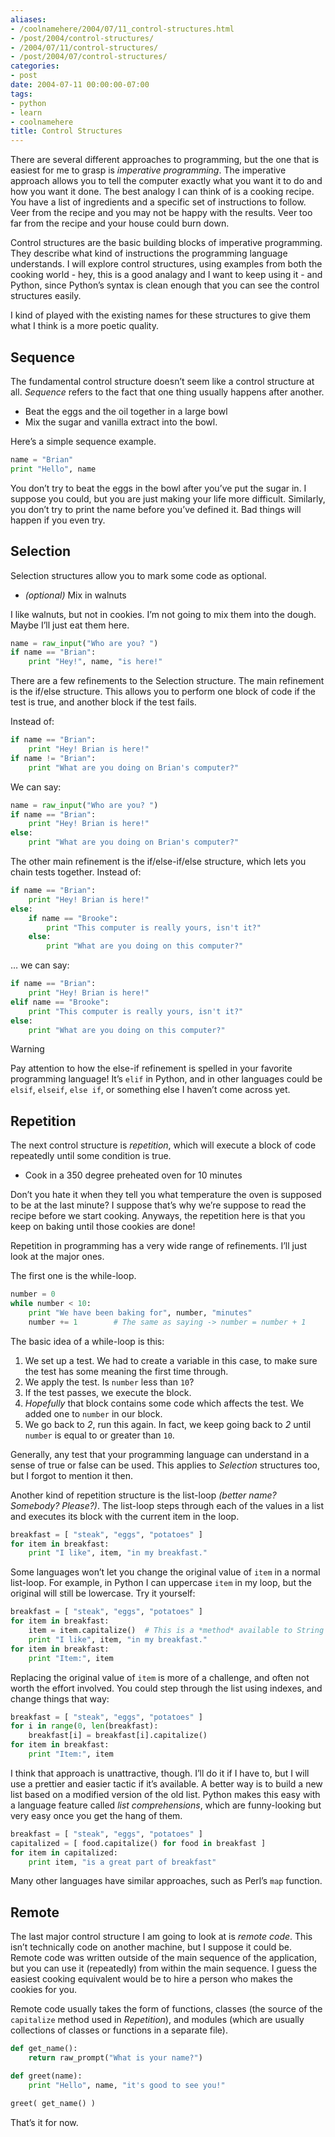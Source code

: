 ```yaml
---
aliases:
- /coolnamehere/2004/07/11_control-structures.html
- /post/2004/control-structures/
- /2004/07/11/control-structures/
- /post/2004/07/control-structures/
categories:
- post
date: 2004-07-11 00:00:00-07:00
tags:
- python
- learn
- coolnamehere
title: Control Structures
---
```


There are several different approaches to programming, but the one that
is easiest for me to grasp is *imperative programming*. The imperative
approach allows you to tell the computer exactly what you want it to do
and how you want it done. The best analogy I can think of is a cooking
recipe. You have a list of ingredients and a specific set of
instructions to follow. Veer from the recipe and you may not be happy
with the results. Veer too far from the recipe and your house could burn
down.

Control structures are the basic building blocks of imperative
programming. They describe what kind of instructions the programming
language understands. I will explore control structures, using examples
from both the cooking world - hey, this is a good analagy and I want to
keep using it - and Python, since Python’s syntax is clean enough that
you can see the control structures easily.

I kind of played with the existing names for these structures to give
them what I think is a more poetic quality.

Sequence
--------

The fundamental control structure doesn’t seem like a control structure
at all. *Sequence* refers to the fact that one thing usually happens
after another.

- Beat the eggs and the oil together in a large bowl
- Mix the sugar and vanilla extract into the bowl.

Here’s a simple sequence example.

``` python
name = "Brian"
print "Hello", name
```

You don’t try to beat the eggs in the bowl after you’ve put the sugar
in. I suppose you could, but you are just making your life more
difficult. Similarly, you don’t try to print the name before you’ve
defined it. Bad things will happen if you even try.

Selection
---------

Selection structures allow you to mark some code as optional.

- *(optional)* Mix in walnuts

I like walnuts, but not in cookies. I’m not going to mix them into the
dough. Maybe I’ll just eat them here.

``` python
name = raw_input("Who are you? ")
if name == "Brian":
    print "Hey!", name, "is here!"
```

There are a few refinements to the Selection structure. The main
refinement is the if/else structure. This allows you to perform one
block of code if the test is true, and another block if the test fails.

Instead of:

``` python
if name == "Brian":
    print "Hey! Brian is here!"
if name != "Brian":
    print "What are you doing on Brian's computer?"
```

We can say:

``` python
name = raw_input("Who are you? ")
if name == "Brian":
    print "Hey! Brian is here!"
else:
    print "What are you doing on Brian's computer?"
```

The other main refinement is the if/else-if/else structure, which lets
you chain tests together. Instead of:

``` python
if name == "Brian":
    print "Hey! Brian is here!"
else:
    if name == "Brooke":
        print "This computer is really yours, isn't it?"
    else:
        print "What are you doing on this computer?"
```

… we can say:

``` python
if name == "Brian":
    print "Hey! Brian is here!"
elif name == "Brooke":
    print "This computer is really yours, isn't it?"
else:
    print "What are you doing on this computer?"
```

<aside class="admonition warning">
<p class="admonition-title">Warning</p>

Pay attention to how the else-if refinement is spelled in your favorite
programming language! It’s `elif` in Python, and in other languages
could be `elsif`, `elseif`, `else if`, or something else I haven’t come
across yet.

</aside>

Repetition
----------

The next control structure is *repetition*, which will execute a block
of code repeatedly until some condition is true.

- Cook in a 350 degree preheated oven for 10 minutes

Don’t you hate it when they tell you what temperature the oven is
supposed to be at the last minute? I suppose that’s why we’re suppose to
read the recipe before we start cooking. Anyways, the repetition here is
that you keep on baking until those cookies are done!

Repetition in programming has a very wide range of refinements. I’ll
just look at the major ones.

The first one is the while-loop.

``` python
number = 0
while number < 10:
    print "We have been baking for", number, "minutes"
    number += 1        # The same as saying -> number = number + 1
```

The basic idea of a while-loop is this:

1. We set up a test. We had to create a variable in this case, to make
   sure the test has some meaning the first time through.
2. We apply the test. Is `number` less than `10`?
3. If the test passes, we execute the block.
4. *Hopefully* that block contains some code which affects the test. We
   added one to `number` in our block.
5. We go back to *2*, run this again. In fact, we keep going back to
   *2* until `number` is equal to or greater than `10`.

Generally, any test that your programming language can understand in a
sense of true or false can be used. This applies to *Selection*
structures too, but I forgot to mention it then.

Another kind of repetition structure is the list-loop *(better name?
Somebody? Please?)*. The list-loop steps through each of the values in a
list and executes its block with the current item in the loop.

``` python
breakfast = [ "steak", "eggs", "potatoes" ]
for item in breakfast:
    print "I like", item, "in my breakfast."
```

Some languages won’t let you change the original value of `item` in a
normal list-loop. For example, in Python I can uppercase `item` in my
loop, but the original will still be lowercase. Try it yourself:

``` python
breakfast = [ "steak", "eggs", "potatoes" ]
for item in breakfast:
    item = item.capitalize()  # This is a *method* available to String *objects*
    print "I like", item, "in my breakfast."
for item in breakfast:
    print "Item:", item
```

Replacing the original value of `item` is more of a challenge, and often
not worth the effort involved. You could step through the list using
indexes, and change things that way:

``` python
breakfast = [ "steak", "eggs", "potatoes" ]
for i in range(0, len(breakfast):
    breakfast[i] = breakfast[i].capitalize()
for item in breakfast:
    print "Item:", item
```

I think that approach is unattractive, though. I’ll do it if I have to,
but I will use a prettier and easier tactic if it’s available. A better
way is to build a new list based on a modified version of the old list.
Python makes this easy with a language feature called *list
comprehensions*, which are funny-looking but very easy once you get the
hang of them.

``` python
breakfast = [ "steak", "eggs", "potatoes" ]
capitalized = [ food.capitalize() for food in breakfast ]
for item in capitalized:
    print item, "is a great part of breakfast"
```

Many other languages have similar approaches, such as Perl’s `map`
function.

Remote
------

The last major control structure I am going to look at is *remote code*.
This isn’t technically code on another machine, but I suppose it could
be. Remote code was written outside of the main sequence of the
application, but you can use it (repeatedly) from within the main
sequence. I guess the easiest cooking equivalent would be to hire a
person who makes the cookies for you.

Remote code usually takes the form of functions, classes (the source of
the `capitalize` method used in *Repetition*), and modules (which are
usually collections of classes or functions in a separate file).

``` python
def get_name():
    return raw_prompt("What is your name?")

def greet(name):
    print "Hello", name, "it's good to see you!"

greet( get_name() )
```

That’s it for now.